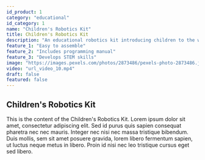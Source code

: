 ```yaml
---
id_product: 1
category: "educational"
id_category: 1
name: "Children's Robotics Kit"
title: Children's Robotics Kit
description: "An educational robotics kit introducing children to the world of programming and robot building in a fun and educational way."
feature_1: "Easy to assemble"
feature_2: "Includes programming manual"
feature_3: "Develops STEM skills"
image: "https://images.pexels.com/photos/2873486/pexels-photo-2873486.jpeg?auto=compress&cs=tinysrgb&w=600"
video: "url_video_10.mp4"
draft: false
featured: false
---
```


## Children's Robotics Kit

This is the content of the Children's Robotics Kit. Lorem ipsum dolor sit amet, consectetur adipiscing elit. Sed id purus quis sapien consequat pharetra nec nec mauris. Integer nec nisi nec massa tristique bibendum. Duis mollis, sem sit amet posuere gravida, lorem libero fermentum sapien, ut luctus neque metus in libero. Proin id nisi nec leo tristique cursus eget sed libero.
